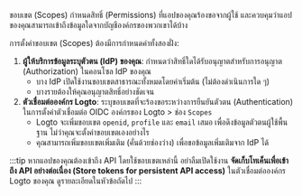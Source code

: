 ขอบเขต (Scopes) กำหนดสิทธิ์ (Permissions) ที่แอปของคุณร้องขอจากผู้ใช้ และควบคุมว่าแอปของคุณสามารถเข้าถึงข้อมูลใดจากบัญชีองค์กรของพวกเขาได้บ้าง

การตั้งค่าขอบเขต (Scopes) ต้องมีการกำหนดค่าทั้งสองฝั่ง:

1. **ผู้ให้บริการข้อมูลระบุตัวตน (IdP) ของคุณ**: กำหนดว่าสิทธิ์ใดได้รับอนุญาตสำหรับการอนุญาต (Authorization) ในคอนโซล IdP ของคุณ
   - บาง IdP เปิดใช้งานขอบเขตสาธารณะทั้งหมดโดยค่าเริ่มต้น (ไม่ต้องดำเนินการใด ๆ)
   - บางรายต้องให้คุณอนุญาตสิทธิ์อย่างชัดเจน
2. **ตัวเชื่อมต่อองค์กร Logto**: ระบุขอบเขตที่จะร้องขอระหว่างการยืนยันตัวตน (Authentication) ในการตั้งค่าตัวเชื่อมต่อ OIDC องค์กรของ Logto > ช่อง `Scopes`
   - Logto จะเพิ่มขอบเขต `openid`, `profile` และ `email` เสมอ เพื่อดึงข้อมูลตัวตนผู้ใช้พื้นฐาน ไม่ว่าคุณจะตั้งค่าขอบเขตเองอย่างไร
   - คุณสามารถเพิ่มขอบเขตเพิ่มเติม (คั่นด้วยช่องว่าง) เพื่อขอข้อมูลเพิ่มเติมจาก IdP ได้

:::tip
หากแอปของคุณต้องเข้าถึง API โดยใช้ขอบเขตเหล่านี้ อย่าลืมเปิดใช้งาน **จัดเก็บโทเค็นเพื่อเข้าถึง API อย่างต่อเนื่อง (Store tokens for persistent API access)** ในตัวเชื่อมต่อองค์กร Logto ของคุณ ดูรายละเอียดในหัวข้อถัดไป
:::
